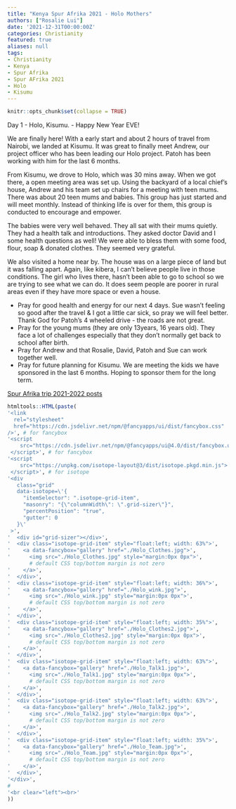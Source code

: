 ```yaml
---
title: "Kenya Spur Afrika 2021 - Holo Mothers"
authors: ["Rosalie Lui"]
date: '2021-12-31T00:00:00Z'
categories: Christianity
featured: true
aliases: null
tags:
- Christianity
- Kenya
- Spur Afrika
- Spur AFrika 2021
- Holo
- Kisumu
---
```


```r
knitr::opts_chunk$set(collapse = TRUE)
```

Day 1 - Holo, Kisumu. - Happy New Year EVE!

We are finally here! With a early start and about 2 hours of travel from Nairobi, we landed at Kisumu. It was great to finally meet Andrew, our project officer who has been leading our Holo project. Patoh has been working with him for the last 6 months. 

From Kisumu, we drove to Holo, which was 30 mins away.  When we got there, a open meeting area was set up. Using the backyard of a local chief's house, Andrew and his team set up chairs for a meeting with teen mums. There was about 20 teen mums and babies. This group has just started and will meet monthly. Instead of thinking life is over for them, this group is conducted to encourage and empower. 

The babies were very well behaved. They all sat with their mums quietly. They had a health talk and introductions. They asked doctor David and I some health questions as well! We were able to bless them with some food, flour, soap & donated clothes. They seemed very grateful. 

We also visited a home near by. The house was on a large piece of land but it was falling apart. Again, like kibera, I can't believe people live in those conditions. The girl who lives there, hasn't been able to go to school so we are trying to see what we can do. It does seem people are poorer in rural areas even if they have more space or even a house. 

* Pray for good health and energy for our next 4 days. Sue wasn't feeling so good after the travel & I got a little car sick, so pray we will feel better. Thank God for Patoh's 4 wheeled drive - the roads are not great. 
* Pray for the young mums (they are only 13years, 16 years old). They face a lot of challenges especially that they don't normally get back to school after birth. 
* Pray for Andrew and that Rosalie, David, Patoh and Sue can work together well.
* Pray for future planning for Kisumu. We are meeting the kids we have sponsored in the last 6 months. Hoping to sponsor them for the long term.

[Spur Afrika trip 2021-2022 posts](/spurafrika2021/)

```r
htmltools::HTML(paste(
'<link
  rel="stylesheet"
  href="https://cdn.jsdelivr.net/npm/@fancyapps/ui/dist/fancybox.css"
/>', # for fancybox
'<script 
    src="https://cdn.jsdelivr.net/npm/@fancyapps/ui@4.0/dist/fancybox.umd.js">
 </script>', # for fancybox
'<script 
    src="https://unpkg.com/isotope-layout@3/dist/isotope.pkgd.min.js">
 </script>', # for isotope
'<div 
   class="grid" 
   data-isotope=\'{
     "itemSelector": ".isotope-grid-item",
     "masonry": "{\"columnWidth\": \".grid-sizer\"}",
     "percentPosition": "true",
     "gutter": 0
   }\'
 >',
'  <div id="grid-sizer"></div>',
'  <div class="isotope-grid-item" style="float:left; width: 63%">',
'    <a data-fancybox="gallery" href="./Holo_Clothes.jpg">',
'      <img src="./Holo_Clothes.jpg" style="margin:0px 0px">', 
       # default CSS top/bottom margin is not zero
'    </a>',
'  </div>',
'  <div class="isotope-grid-item" style="float:left; width: 36%">',
'    <a data-fancybox="gallery" href="./Holo_wink.jpg">',
'      <img src="./Holo_wink.jpg" style="margin:0px 0px">', 
       # default CSS top/bottom margin is not zero
'    </a>',
'  </div>',
'  <div class="isotope-grid-item" style="float:left; width: 35%">',
'    <a data-fancybox="gallery" href="./Holo_Clothes2.jpg">',
'      <img src="./Holo_Clothes2.jpg" style="margin:0px 0px">', 
       # default CSS top/bottom margin is not zero
'    </a>',
'  </div>',
'  <div class="isotope-grid-item" style="float:left; width: 63%">',
'    <a data-fancybox="gallery" href="./Holo_Talk1.jpg">',
'      <img src="./Holo_Talk1.jpg" style="margin:0px 0px">', 
       # default CSS top/bottom margin is not zero
'    </a>',
'  </div>',
'  <div class="isotope-grid-item" style="float:left; width: 63%">',
'    <a data-fancybox="gallery" href="./Holo_Talk2.jpg">',
'      <img src="./Holo_Talk2.jpg" style="margin:0px 0px">', 
       # default CSS top/bottom margin is not zero
'    </a>',
'  </div>',
'  <div class="isotope-grid-item" style="float:left; width: 35%">',
'    <a data-fancybox="gallery" href="./Holo_Team.jpg">',
'      <img src="./Holo_Team.jpg" style="margin:0px 0px">', 
       # default CSS top/bottom margin is not zero
'    </a>',
'  </div>',
'</div>',
#
'<br clear="left"><br>'
))
```

